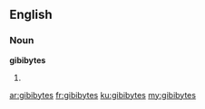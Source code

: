 ==English==

===Noun===
'''gibibytes'''

# {{plural of|[[gibibyte]]}}

[[ar:gibibytes]]
[[fr:gibibytes]]
[[ku:gibibytes]]
[[my:gibibytes]]